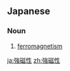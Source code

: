 ==Japanese==
{{ja-kanjitab|きょう|じ|せい|yomi=on}}

===Noun===
{{ja-noun|きょうじせい}}

# [[ferromagnetism]]

[[ja:強磁性]]
[[zh:強磁性]]